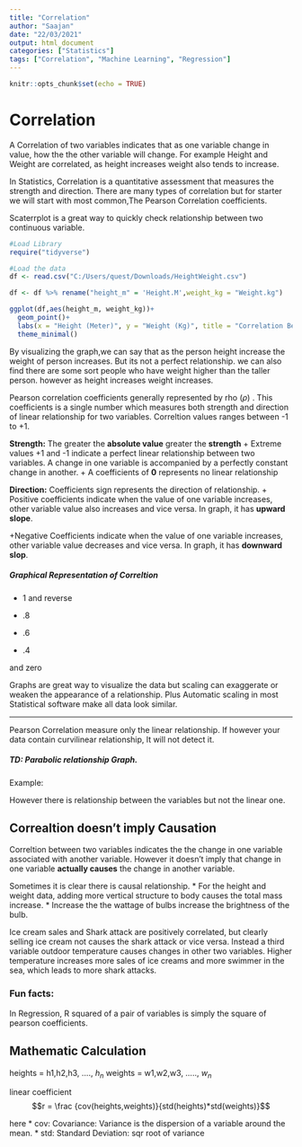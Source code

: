 ```yaml
---
title: "Correlation"
author: "Saajan"
date: "22/03/2021"
output: html_document
categories: ["Statistics"]
tags: ["Correlation", "Machine Learning", "Regression"]
---
```


```r
knitr::opts_chunk$set(echo = TRUE)
```


# Correlation

A Correlation of two variables indicates that as one variable change in value, how the the other variable will change. For example Height and Weight are correlated, as height increases weight also tends to increase.

In Statistics, Correlation is a quantitative assessment that measures the strength and direction. There are many types of correlation but for starter we will start with most common,The Pearson Correlation coefficients.

Scaterrplot is a great way to quickly check relationship between two continuous variable.

```r
#Load Library
require("tidyverse")
```


```r
#Load the data
df <- read.csv("C:/Users/quest/Downloads/HeightWeight.csv")

df <- df %>% rename("height_m" = 'Height.M',weight_kg = "Weight.kg")
```

```r

ggplot(df,aes(height_m, weight_kg))+
  geom_point()+
  labs(x = "Height (Meter)", y = "Weight (Kg)", title = "Correlation Between Height and weight")+
  theme_minimal()

```

By visualizing the graph,we can say that as the person height increase the weight of person increases. But its not a perfect relationship. we can also find there are some sort people who have weight higher than the taller person. however as height increases weight increases.

Pearson correlation coefficients generally represented by rho $(\rho)$ . This coefficients is a single number which measures both strength and direction of linear relationship for two variables. Correltion values ranges between -1 to +1. 

 **Strength:** The greater the **absolute value** greater the **strength**
   + Extreme values +1 and -1 indicate a perfect linear relationship between two variables. A change in one variable is accompanied by a perfectly constant change in another.
   + A coefficients of **0** represents no linear relationship
   
   
 **Direction:** Coefficients sign represents the direction of relationship.
   + Positive coefficients indicate when the value of one variable increases, other variable value also increases and vice versa. In graph, it has **upward slope**.
   
   +Negative Coefficients indicate when the value of one variable increases, other variable value decreases and vice versa. In graph, it has **downward slop**.
   
##### Graphical Representation of Correltion

+ 1 and reverse

+ .8

+ .6

+ .4


and zero

Graphs are great way to visualize the data but scaling can exaggerate or weaken the appearance of a relationship. Plus Automatic scaling in  most Statistical software make all data look similar.


***

Pearson Correlation measure only the linear relationship. If however your data contain curvilinear relationship, lt will not detect it. 

##### TD: Parabolic relationship Graph. 

Example: 

However there is relationship between the variables but not the linear one.

## Correaltion doesn't imply Causation

Correltion between two variables indicates the the change in one variable associated with another variable. However it doesn't imply that change in one variable **actually causes** the change in another variable.

Sometimes it is clear there is causal relationship. 
* For the height and weight data, adding more vertical structure to body causes the total mass increase. 
* Increase the the wattage of bulbs increase the brightness of the bulb.


Ice cream sales and Shark attack are positively correlated, but clearly selling ice cream not causes the shark attack or vice versa. Instead a third variable outdoor temperature causes changes in other two variables. Higher temperature increases more sales of ice creams and more swimmer in the sea, which leads to more shark attacks.

### Fun facts: 
In Regression, R squared of a pair of variables is simply the square of pearson coefficients. 


## Mathematic Calculation

heights = h1,h2,h3, ...., $h_n$
weights = w1,w2,w3, ....., $w_n$

linear coefficient  $$r = \frac {cov(heights,weights)}{std(heights)*std(weights)}$$


here 
  * cov: Covariance: Variance is the dispersion of a variable around the mean.
  * std: Standard Deviation: sqr root of variance
  
  \begin{center} Thank you for dropping by \end{center}
  
  
  









